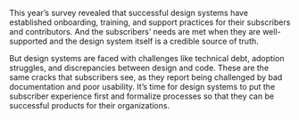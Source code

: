 
<div id="section-6">
  <SectionHeader number={6} title="Looking Ahead">

This year’s survey revealed that successful design systems have established onboarding, training, and support practices for their subscribers and contributors. And the subscribers’ needs are met when they are well-supported and the design system itself is a credible source of truth. 
  
But design systems are faced with challenges like technical debt, adoption struggles, and discrepancies between design and code. These are the same cracks that subscribers see, as they report being challenged by bad documentation and poor usability. It’s time for design systems to put the subscriber experience first and formalize processes so that they can be successful products for their organizations. 


  </SectionHeader>
</div>
